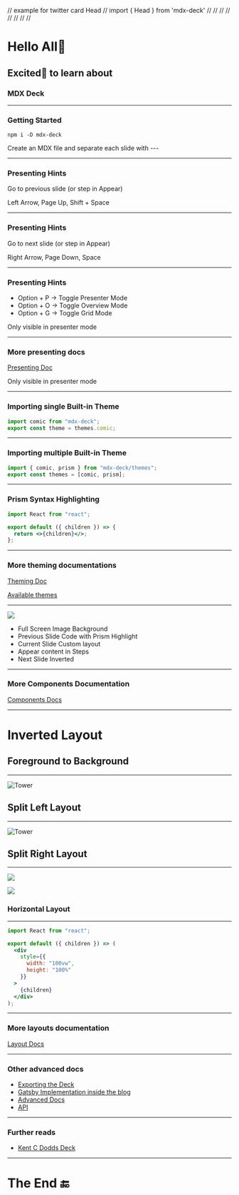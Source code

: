 // example for twitter card Head
// import { Head } from 'mdx-deck'
// <Head>
// <title>mdx-deck</title>
// <meta name='twitter:card' content='summary_large_image' />
// <meta name='twitter:site' content='@jxnblk' />
// <meta name='twitter:title' content='mdx-deck' />
// <meta name='twitter:description' content='MDX-based presentation decks' />
// <meta name='twitter:image' content='https://jxnblk.com/mdx-deck/card.png' />
// </Head>


# Hello All👋

## Excited🚀 to learn about

### MDX Deck

---

### Getting Started

`npm i -D mdx-deck`

Create an MDX file and separate each slide with ---

---

### Presenting Hints

Go to previous slide (or step in Appear)

Left Arrow, Page Up, Shift + Space

---

### Presenting Hints

Go to next slide (or step in Appear)

Right Arrow, Page Down, Space

---

### Presenting Hints

- Option + P -> Toggle Presenter Mode
- Option + O -> Toggle Overview Mode
- Option + G -> Toggle Grid Mode

<Notes>Only visible in presenter mode</Notes>

---

### More presenting docs

[Presenting Doc][]

[presenting doc]: https://github.com/jxnblk/mdx-deck/blob/master/docs/presenting.md

<Notes>Only visible in presenter mode</Notes>

---

### Importing single Built-in Theme

```jsx
import comic from "mdx-deck";
export const theme = themes.comic;
```

---

### Importing multiple Built-in Theme

```jsx
import { comic, prism } from "mdx-deck/themes";
export const themes = [comic, prism];
```

---

### Prism Syntax Highlighting

```jsx
import React from "react";

export default ({ children }) => {
  return <>{children}</>;
};
```

---

### More theming documentations

[Theming Doc](https://github.com/jxnblk/mdx-deck/blob/master/docs/theming.md)

[Available themes](https://github.com/jxnblk/mdx-deck/blob/master/docs/themes.md)

---

<Image src="https://images.unsplash.com/photo-1566995589099-45de344a6dbe?ixlib=rb-1.2.1&ixid=eyJhcHBfaWQiOjEyMDd9&auto=format&fit=crop&w=823&q=80">
  <Layout>
    <ul>
      <li>Full Screen Image Background</li>
      <Appear>
        <li>Previous Slide Code with Prism Highlight</li>
        <li>Current Slide Custom layout</li>
        <li>Appear content in Steps</li>
        <li>Next Slide Inverted</li>
      </Appear>
    </ul>
  </Layout>
</Image>

---

### More Components Documentation

[Components Docs](https://github.com/jxnblk/mdx-deck/blob/master/docs/components.md)

---

<Invert>

# Inverted Layout

## Foreground to Background

</Invert>

---

<Split>

![Tower](https://images.unsplash.com/photo-1544800063-3915ca906390?ixlib=rb-1.2.1&auto=format&fit=crop&w=375&q=80)

## Split Left Layout

</Split>

---

<SplitRight >

![Tower](https://images.unsplash.com/photo-1544800063-3915ca906390?ixlib=rb-1.2.1&auto=format&fit=crop&w=375&q=80)

## Split Right Layout

</SplitRight >

---

<Horizontal>

![](https://images.unsplash.com/photo-1544669819-cc1daf7dc87d?ixlib=rb-1.2.1&auto=format&fit=crop&w=500&q=60)

![](https://images.unsplash.com/photo-1566995166102-534a628aa0f0?ixlib=rb-1.2.1&ixid=eyJhcHBfaWQiOjEyMDd9&auto=format&fit=crop&w=375&q=80)

### Horizontal Layout

</Horizontal>

---

<FullScreenCode>

```jsx
import React from "react";

export default ({ children }) => (
  <div
    style={{
      width: "100vw",
      height: "100%"
    }}
  >
    {children}
  </div>
);
```

</FullScreenCode>

---

### More layouts documentation

[Layout Docs](https://github.com/jxnblk/mdx-deck/blob/master/docs/layouts.md)

---

### Other advanced docs

- [Exporting the Deck](https://github.com/jxnblk/mdx-deck/blob/master/docs/exporting.md)
- [Gatsby Implementation inside the blog](https://github.com/jxnblk/mdx-deck/blob/master/docs/gatsby.md)
- [Advanced Docs](https://github.com/jxnblk/mdx-deck/blob/master/docs/advanced.md)
- [API](https://github.com/jxnblk/mdx-deck/blob/master/docs/api.md)

---

### Further reads

- [Kent C Dodds Deck](https://github.com/kentcdodds/simply-react)

---

# The End 🔚
